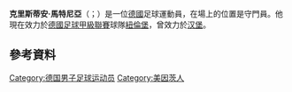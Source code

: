 '''克里斯蒂安·馬特尼亞'''（{{lang-de|Christian Mathenia}}；{{bd|1992年|3月31日}}）是一位[[德國|德國]]足球運動員，在場上的位置是守門員。他現在效力於[[德國足球甲級聯賽|德國足球甲級聯賽]]球隊[[紐倫堡足球俱樂部|紐倫堡]]，曾效力於[[汉堡体育俱乐部|汉堡]]。

==參考資料==
{{Reflist}}

{{DEFAULTSORT: Mathenia, Christian}}
[[Category:德国男子足球运动员|Category:德国男子足球运动员]]
[[Category:美因茨人|Category:美因茨人]]

{{Sport-bio-stub}}